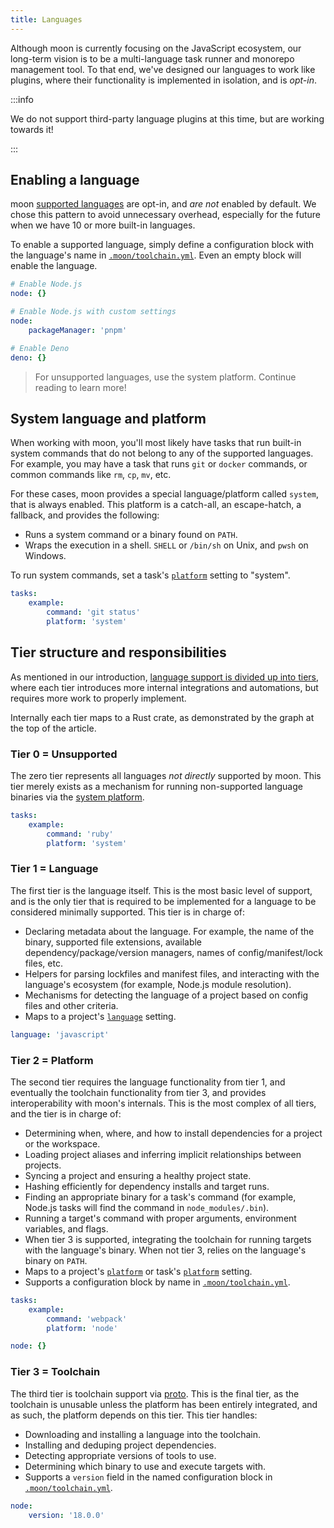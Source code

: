 ```yaml
---
title: Languages
---
```



Although moon is currently focusing on the JavaScript ecosystem, our long-term vision is to be a
multi-language task runner and monorepo management tool. To that end, we've designed our languages
to work like plugins, where their functionality is implemented in isolation, and is _opt-in_.

<LangGraph />

:::info

We do not support third-party language plugins at this time, but are working towards it!

:::

## Enabling a language

moon [supported languages](../#supported-languages) are opt-in, and _are not_ enabled by default. We
chose this pattern to avoid unnecessary overhead, especially for the future when we have 10 or more
built-in languages.

To enable a supported language, simply define a configuration block with the language's name in
[`.moon/toolchain.yml`](../config/toolchain). Even an empty block will enable the language.

```yaml title=".moon/toolchain.yml"
# Enable Node.js
node: {}

# Enable Node.js with custom settings
node:
	packageManager: 'pnpm'

# Enable Deno
deno: {}
```

> For unsupported languages, use the system platform. Continue reading to learn more!

## System language and platform

When working with moon, you'll most likely have tasks that run built-in system commands that do not
belong to any of the supported languages. For example, you may have a task that runs `git` or
`docker` commands, or common commands like `rm`, `cp`, `mv`, etc.

For these cases, moon provides a special language/platform called `system`, that is always enabled.
This platform is a catch-all, an escape-hatch, a fallback, and provides the following:

- Runs a system command or a binary found on `PATH`.
- Wraps the execution in a shell. `SHELL` or `/bin/sh` on Unix, and `pwsh` on Windows.

To run system commands, set a task's [`platform`](../config/project#platform-1) setting to "system".

```yaml title="moon.yml"
tasks:
	example:
		command: 'git status'
		platform: 'system'
```

## Tier structure and responsibilities

As mentioned in our introduction,
[language support is divided up into tiers](../#supported-languages), where each tier introduces
more internal integrations and automations, but requires more work to properly implement.

Internally each tier maps to a Rust crate, as demonstrated by the graph at the top of the article.

### Tier 0 = Unsupported

The zero tier represents all languages _not directly_ supported by moon. This tier merely exists as
a mechanism for running non-supported language binaries via the
[system platform](#system-language-and-platform).

```yaml title="moon.yml"
tasks:
	example:
		command: 'ruby'
		platform: 'system'
```

### Tier 1 = Language

The first tier is the language itself. This is the most basic level of support, and is the only tier
that is required to be implemented for a language to be considered minimally supported. This tier is
in charge of:

- Declaring metadata about the language. For example, the name of the binary, supported file
  extensions, available dependency/package/version managers, names of config/manifest/lock files,
  etc.
- Helpers for parsing lockfiles and manifest files, and interacting with the language's ecosystem
  (for example, Node.js module resolution).
- Mechanisms for detecting the language of a project based on config files and other criteria.
- Maps to a project's [`language`](../config/project#language) setting.

```yaml title="moon.yml"
language: 'javascript'
```

### Tier 2 = Platform

The second tier requires the language functionality from tier 1, and eventually the toolchain
functionality from tier 3, and provides interoperability with moon's internals. This is the most
complex of all tiers, and the tier is in charge of:

- Determining when, where, and how to install dependencies for a project or the workspace.
- Loading project aliases and inferring implicit relationships between projects.
- Syncing a project and ensuring a healthy project state.
- Hashing efficiently for dependency installs and target runs.
- Finding an appropriate binary for a task's command (for example, Node.js tasks will find the
  command in `node_modules/.bin`).
- Running a target's command with proper arguments, environment variables, and flags.
- When tier 3 is supported, integrating the toolchain for running targets with the language's
  binary. When not tier 3, relies on the language's binary on `PATH`.
- Maps to a project's [`platform`](../config/project#platform) or task's
  [`platform`](../config/project#platform-1) setting.
- Supports a configuration block by name in [`.moon/toolchain.yml`](../config/toolchain).

```yaml title="moon.yml"
tasks:
	example:
		command: 'webpack'
		platform: 'node'
```

```yaml title=".moon/toolchain.yml"
node: {}
```

### Tier 3 = Toolchain

The third tier is toolchain support via [proto](/proto). This is the final tier, as the toolchain is
unusable unless the platform has been entirely integrated, and as such, the platform depends on this
tier. This tier handles:

- Downloading and installing a language into the toolchain.
- Installing and deduping project dependencies.
- Detecting appropriate versions of tools to use.
- Determining which binary to use and execute targets with.
- Supports a `version` field in the named configuration block in
  [`.moon/toolchain.yml`](../config/toolchain).

```yaml title=".moon/toolchain.yml"
node:
	version: '18.0.0'
```
